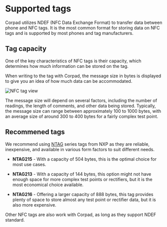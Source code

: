 
# Supported tags

Corpad utilizes NDEF (NFC Data Exchange Format) to transfer data between phone and NFC tags. It is the most common format for storing data on NFC tags and is supported by most phones and tag manufacturers.

## Tag capacity

One of the key characteristics of NFC tags is their capacity, which determines how much information can be stored on the tag.

When writing to the tag with Corpad, the message size in bytes is displayed to give you an idea of how much data can be accommodated.

<ImageView>
  <Image
    src="/images/nfc/10.3.jpg"
    alt="NFC tag view"
    width={300}
    height={300} />
</ImageView>

The message size will depend on several factors, including the number of readings, the length of comments, and other data being stored. Typically, the message size can range between approximately 100 to 1000 bytes, with an average size of around 300 to 400 bytes for a fairly complex test point.

## Recommened tags

We recommend using [NTAG](https://www.nxp.com/products/rfid-nfc/nfc-hf/ntag-for-tags-and-labels/ntag-213-215-216-nfc-forum-type-2-tag-compliant-ic-with-144-504-888-bytes-user-memory:NTAG213_215_216) series tags from NXP as they are reliable, inexpensive, and available in various form factors to suit different needs.

- **NTAG215** - With a capacity of 504 bytes, this is the optimal choice for most use cases.

- **NTAG213** - With a capacity of 144 bytes, this option might not have enough space for more complex test points or rectifiers, but it is the most economical choice available.

- **NTAG216** - Offering a larger capacity of 888 bytes, this tag provides plenty of space to store almost any test point or rectifier data, but it is also more expensive.

Other NFC tags are also work with Corpad, as long as they support NDEF standard.
